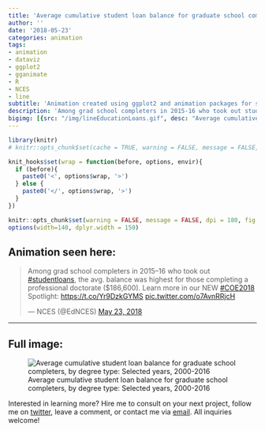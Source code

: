 ```yaml
---
title: 'Average cumulative student loan balance for graduate school completers, by degree type: Selected years, 2000-2016'
author: ''
date: '2018-05-23'
categories: animation
tags:
- animation
- dataviz
- ggplot2
- gganimate
- R
- NCES
- line
subtitle: 'Animation created using ggplot2 and animation packages for social media distribution'
description: 'Among grad school completers in 2015-16 who took out student loans, the avgerage balance was highest for those completing a professional doctorate ($186,600).'
bigimg: [{src: "/img/lineEducationLoans.gif", desc: "Average cumulative student loan balance for graduate school completers, by degree type: Selected years, 2000-2016"}]
---
```

  
```r
library(knitr)
# knitr::opts_chunk$set(cache = TRUE, warning = FALSE, message = FALSE, dpi = 180, out.extra='class = "img-responsive"')

```

```r
knit_hooks$set(wrap = function(before, options, envir){
  if (before){
    paste0('<', options$wrap, '>')
  } else {
    paste0('</', options$wrap, '>')
  }
})

knitr::opts_chunk$set(warning = FALSE, message = FALSE, dpi = 180, fig.height = 5, fig.width = 7, fig.align = "center")
options(width=140, dplyr.width = 150)
```

## Animation seen here:

<blockquote class="twitter-tweet" data-lang="en"><p lang="en" dir="ltr">Among grad school completers  in 2015–16 who took out <a href="https://twitter.com/hashtag/studentloans?src=hash&amp;ref_src=twsrc%5Etfw">#studentloans</a>, the avg. balance was highest for those completing a professional doctorate ($186,600).  Learn more in our NEW <a href="https://twitter.com/hashtag/COE2018?src=hash&amp;ref_src=twsrc%5Etfw">#COE2018</a> Spotlight: <a href="https://t.co/Yr9DzkGYMS">https://t.co/Yr9DzkGYMS</a> <a href="https://t.co/o7AvnRRjcH">pic.twitter.com/o7AvnRRjcH</a></p>&mdash; NCES (@EdNCES) <a href="https://twitter.com/EdNCES/status/999323515215020034?ref_src=twsrc%5Etfw">May 23, 2018</a></blockquote>
<script async src="https://platform.twitter.com/widgets.js" charset="utf-8"></script>

  
  ***
  
## Full image:
  
![Average cumulative student loan balance for graduate school completers, by degree type: Selected years, 2000-2016](/img/lineEducationLoans.gif)

Interested in learning more? Hire me to consult on your next project, follow me on [twitter](https://twitter.com/mikeleeco), leave a comment, or contact me via [email](mailto:mdlee12@gmail.com). All inquiries welcome!
  
  